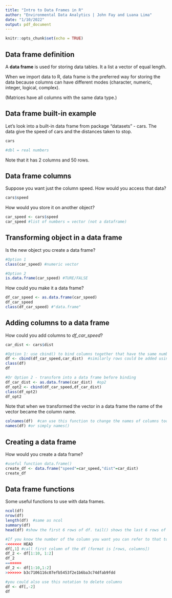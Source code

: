 ```yaml
---
title: "Intro to Data Frames in R"
author: "Environmental Data Analytics | John Fay and Luana Lima"
date: "1/10/2022"
output: pdf_document
---
```


```r
knitr::opts_chunk$set(echo = TRUE)
```

## Data frame definition

A **data frame** is used for storing data tables. It a list a vector of equal length. 

When we import data to R, data frame is the preferred way for storing the data because columns can have different modes (character, numeric, integer, logical, complex).

(Matrices have all columns with the same data type.)


## Data frame built-in example

Let's look into a built-in data frame from package "datasets" - cars. The data give the speed of cars and the distances taken to stop.

```r
cars

#dbl = real numbers
```


Note that it has 2 columns and 50 rows.

## Data frame columns

Suppose you want just the column speed. How would you access that data? 

```r
cars$speed

```

How would you store it on another object?

```r
car_speed <- cars$speed
car_speed #list of numbers = vector (not a dataframe)
```


## Transforming object in a data frame

Is the new object you create a data frame?
```r
#Option 1
class(car_speed) #numeric vector

#Option 2
is.data.frame(car_speed) #TURE/FALSE
```

How could you make it a data frame?

```r
df_car_speed <- as.data.frame(car_speed)
df_car_speed
class(df_car_speed) #"data.frame"
```

## Adding columns to a data frame

How could you add columns to *df_car_speed*?

```r
car_dist <- cars$dist

#Option 1: use cbind() to bind columns together that have the same number of rows
df <- cbind(df_car_speed,car_dist)  #similarly rows could be added using rbind(). For example, when there are new observations to add to the existing data. 
class(df)
df

#Or Option 2 - transform into a data frame before binding
df_car_dist <- as.data.frame(car_dist)  #op2
df_opt2 <- cbind(df_car_speed,df_car_dist)
class(df_opt2)
df_opt2

```

Note that when we transformed the vector in a data frame the name of the vector became the column name.

```r
colnames(df)  #can use this function to change the names of columns too
names(df) #or simply names()
```

## Creating a data frame

How would you create a data frame?

```r
#useful function data.frame()
create_df <- data.frame("speed"=car_speed,"dist"=car_dist)
create_df
```


## Data frame functions

Some useful functions to use with data frames.

```r
ncol(df)  
nrow(df)  
length(df)  #same as ncol
summary(df)
head(df) #show the first 6 rows of df. tail() shows the last 6 rows of the df. 

#If you know the number of the column you want you can refer to that to access column
<<<<<<< HEAD
df[,1] #call first column of the df (format is [rows, columns])
df_2 <- df[1:10, 1:2]
df_2
=======
df_2 <- df[1:10,1:2]
>>>>>>> b3c7106116c07efb5453f2e1b6ba3c74dfab9fdd

#you could also use this notation to delete columns
df <- df[,-2]
df
```
